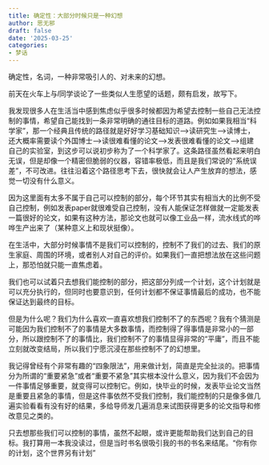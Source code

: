 ```yaml
---
title: 确定性：大部分时候只是一种幻想
author: 思无邪
draft: false
date: '2025-03-25'
categories:
- 梦话
---
```

确定性，名词，一种非常吸引人的、对未来的幻想。
<!--more-->

前天在火车上与$l$同学谈论了一些类似人生愿望的话题，颇有启发，故写下。

我发现很多人在生活当中感到焦虑似乎很多时候都因为希望去控制一些自己无法控制的事情，希望自己能找到一条非常明确的通往目标的道路。例如如果我相当“科学家”，那一个经典且传统的路径就是好好学习基础知识-->读研究生-->读博士，还大概率需要读个外国博士-->读很难看懂的论文-->发表很难看懂的论文-->组建自己的实验室，到这步可以说初步称为了一个科学家了。这条路径虽然看起来明白无误，但是却像一个精密但脆弱的仪器，容错率极低，而且是我们常说的“系统误差”，不可改进。往往沿着这个路径思考下去，很快就会让人产生放弃的想法，感觉一切没有什么意义。

因为这里面有太多不属于自己可以控制的部分，每个环节其实有相当大的比例不受自己控制，例如发表paper就很难受自己控制，没有人能保证怎样做就一定能发表一篇很好的论文，如果有这种方法，那论文也就可以像工业品一样，流水线式的哗哗生产出来了（某种意义上和现状挺像）。

在生活中，大部分时候事情不是我们可以控制的，控制不了我们的过去、我们的原生家庭、周围的环境，或者别人对自己的评价。如果我们一直把想法放在这些问题上，那恐怕就只能一直焦虑着。

我们也可以试着只去想我们能控制的部分，把这部分列成一个计划，这个计划就是可以充分执行的，但同时也要意识到，任何计划都不保证事情最后的成功，也不能保证达到最终的目标。

但是为什么呢？我们为什么喜欢一直喜欢想我们控制不了的东西呢？我有个猜测是可能因为我们控制不了的事情是大多数事情，而控制得了得事情是非常小的一部分，所以跟控制不了的事情比，我们控制不了的事情显得非常的“平庸”，而且不能立刻就改变结局，所以我们宁愿沉浸在那些控制不了的幻想里。

我记得曾经有个非常有趣的“四象限法”，用来做计划，简直是完全扯淡的。把事情分为所谓的“重要紧急”或者“重要不紧急”其实根本没什么意义，因为我们不会因为一件事情足够重要，就变得可以控制它。例如，快毕业的时候，发表毕业论文当然是重要且紧急的事情，但是这件事依然不受我们控制，我们能控制的只是像多做几遍实验看看有没有好的结果，多给导师发几遍消息来试图获得更多的论文指导和修改意见之类的。

只去想那些我们可以控制的事情，虽然不起眼，或许更能帮助我们达到自己的目标。我打算用一本我没读过，但是当时书名很吸引我的书的书名来结尾。“你有你的计划，这个世界另有计划”
